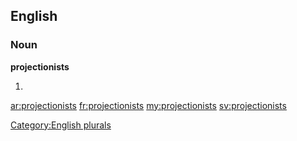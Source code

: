==English==

===Noun===
'''projectionists'''

# {{plural of|[[projectionist]]}}

[[Category:English plurals]]

[[ar:projectionists]]
[[fr:projectionists]]
[[my:projectionists]]
[[sv:projectionists]]